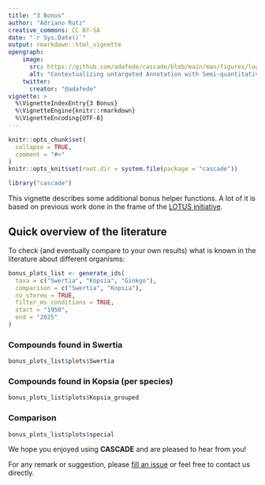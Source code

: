 ```yaml
---
title: "3 Bonus"
author: "Adriano Rutz"
creative_commons: CC BY-SA
date: "`r Sys.Date()`"
output: rmarkdown::html_vignette
opengraph:
    image:
      src: https://github.com/adafede/cascade/blob/main/man/figures/logo.svg
      alt: "Contextualizing untargeted Annotation with Semi-quantitative Charged Aerosol Detection for pertinent characterization of natural Extracts"
    twitter:
      creator: "@adafede"
vignette: >
  %\VignetteIndexEntry{3 Bonus}
  %\VignetteEngine{knitr::rmarkdown}
  %\VignetteEncoding{UTF-8}
---
```


```r
knitr::opts_chunk$set(
  collapse = TRUE,
  comment = "#>"
)
knitr::opts_knit$set(root.dir = system.file(package = "cascade"))
```

```r
library("cascade")
```

This vignette describes some additional bonus helper functions.
A lot of it is based on previous work done in the frame of the [LOTUS initiative](https://doi.org/10.7554/eLife.70780).

## Quick overview of the literature

To check (and eventually compare to your own results) what is known in the literature about different organisms:

```r
bonus_plots_list <- generate_ids(
  taxa = c("Swertia", "Kopsia", "Ginkgo"),
  comparison = c("Swertia", "Kopsia"),
  no_stereo = TRUE,
  filter_ms_conditions = TRUE,
  start = "1950",
  end = "2025"
)
```

### Compounds found in Swertia 

```r
bonus_plots_list$plots$Swertia
```

### Compounds found in Kopsia (per species)

```r
bonus_plots_list$plots$Kopsia_grouped
```

### Comparison

```r
bonus_plots_list$plots$special
```

We hope you enjoyed using **CASCADE** and are pleased to hear from you!

For any remark or suggestion, please  [fill an issue](https://github.com/adafede/cascade/issues) or feel free to contact us directly.
